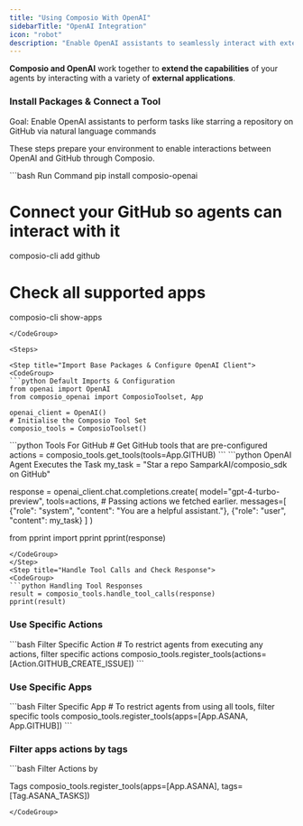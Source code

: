 ```yaml
---
title: "Using Composio With OpenAI"
sidebarTitle: "OpenAI Integration"
icon: "robot"
description: "Enable OpenAI assistants to seamlessly interact with external apps via Composio for enhanced functionality"
---
```


**Composio and OpenAI** work together to **extend the capabilities** of your agents by interacting with a variety of **external applications**.

### Install Packages & Connect a Tool

<Tip>Goal: Enable OpenAI assistants to perform tasks like starring a repository on GitHub via natural language commands</Tip>

These steps prepare your environment to enable interactions between OpenAI and GitHub through Composio.

<CodeGroup>
  ```bash Run Command 
  pip install composio-openai

  # Connect your GitHub so agents can interact with it
  composio-cli add github 

  # Check all supported apps 
  composio-cli show-apps
  ```
</CodeGroup>

<Steps>

<Step title="Import Base Packages & Configure OpenAI Client">
<CodeGroup>
```python Default Imports & Configuration
from openai import OpenAI
from composio_openai import ComposioToolset, App

openai_client = OpenAI()
# Initialise the Composio Tool Set
composio_tools = ComposioToolset()
```
</CodeGroup>
</Step>
<Step title="Fetch All GitHub Tools via Composio">
<CodeGroup>
```python Tools For GitHub
# Get GitHub tools that are pre-configured
actions = composio_tools.get_tools(tools=App.GITHUB)
```
</CodeGroup>
</Step>
<Step title="Execute the Task via OpenAI Agent"> 
<CodeGroup>
```python OpenAI Agent Executes the Task
my_task = "Star a repo SamparkAI/composio_sdk on GitHub"

response = openai_client.chat.completions.create(
    model="gpt-4-turbo-preview",
    tools=actions, # Passing actions we fetched earlier.
    messages=[
        {"role": "system", "content": "You are a helpful assistant."},
        {"role": "user", "content": my_task}
    ]
)

from pprint import pprint
pprint(response)
```
</CodeGroup>
</Step>
<Step title="Handle Tool Calls and Check Response">
<CodeGroup>
```python Handling Tool Responses
result = composio_tools.handle_tool_calls(response)
pprint(result)
```

</CodeGroup>
</Step>
</Steps>

### Use Specific Actions
<CodeGroup>
```bash Filter Specific Action
# To restrict agents from executing any actions, filter specific actions
composio_tools.register_tools(actions=[Action.GITHUB_CREATE_ISSUE])
```
</CodeGroup>

### Use Specific Apps

<CodeGroup>
  ```bash Filter Specific App
  # To restrict agents from using all tools, filter specific tools
  composio_tools.register_tools(apps=[App.ASANA, App.GITHUB])
  ```
</CodeGroup>

### Filter apps actions by tags

<CodeGroup>
  ```bash Filter Actions by

Tags
composio_tools.register_tools(apps=[App.ASANA], tags=[Tag.ASANA_TASKS])
  ```
</CodeGroup>